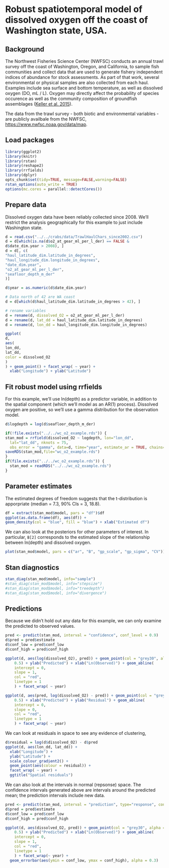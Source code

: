 
# Robust spatiotemporal model of dissolved oxygen off the coast of Washington state, USA.

## Background

The Northwest Fisheries Science Center (NWFSC) conducts an annual trawl survey off the coast of Washington, Oregon, and California, to sample fish communities and collect data that are used to generate fishery independent indices of abundance for stock assessments. As part of that work, several environmental or physical samples are also collected from each haul. Examples include sea surface and bottom temperature, as well as dissolved oxygen (DO, mL / L). Oxygen may directly affect the probability of species occurence as well as the community composition of groundfish assemblages ([Keller et al. 2015](http://onlinelibrary.wiley.com/doi/10.1111/fog.12100/abstract
)).  
  
The data from the trawl survey - both biotic and environmental variables - are publicly availbale from the NWFSC, [https://www.nwfsc.noaa.gov/data/map](https://www.nwfsc.noaa.gov/data/map).  

## Load packages  
```r
library(ggplot2)
library(knitr)
library(rstan)
library(reshape2)
library(rrfields)
library(dplyr)
opts_chunk$set(tidy=TRUE, message=FALSE,warning=FALSE)
rstan_options(auto_write = TRUE)
options(mc.cores = parallel::detectCores())
```

## Prepare data  

Dissolved oxygen data have been reliably collected since 2008. We'll restrict the analysis geographically for this example to just include Washington state.  
  
```r
d = read.csv("../../crabs/data/TrawlHaulChars_since2002.csv")
d = d[which(is.na(d$o2_at_gear_ml_per_l_der) == FALSE &
d$date_dim.year > 2008), ]
d = d[, c(
"haul_latitude_dim.latitude_in_degrees",
"haul_longitude_dim.longitude_in_degrees",
"date_dim.year",
"o2_at_gear_ml_per_l_der",
"seafloor_depth_m_der"
)]

d$year = as.numeric(d$date_dim.year)

# Data north of 42 are WA coast
d = d[which(d$haul_latitude_dim.latitude_in_degrees > 42), ]

# rename variables
d = rename(d, dissolved_O2 = o2_at_gear_ml_per_l_der)
d = rename(d, lat_dd = haul_latitude_dim.latitude_in_degrees)
d = rename(d, lon_dd = haul_longitude_dim.longitude_in_degrees)

ggplot(
d,
aes(
lon_dd,
lat_dd,
color = dissolved_O2
)
) + geom_point() + facet_wrap( ~ year) + 
  xlab("Longitude") + ylab("Latitude")
```

## Fit robust model using rrfields

For this example, we'll use ln(depth) as a predictor variable, in addition to the spatial component (which we'll model as an AR(1) process). Dissolved oxygen are positive, so we'll use a gamma distribution for the observation model. 

```r
d$logdepth = log(d$seafloor_depth_m_der)

if(!file.exists("../../wc_o2_example.rds")) {
stan_mod = rrfield(dissolved_O2 ~ logdepth, lon="lon_dd",
  lat="lat_dd", nknots = 75, 
  obs_error = "gamma", data=d, time="year", estimate_ar = TRUE, chains=3)
saveRDS(stan_mod,file="wc_o2_example.rds")
}
if(file.exists("../../wc_o2_example.rds")) {
  stan_mod = readRDS("../../wc_o2_example.rds")
}
```

## Parameter estimates  

The estimated degrees of freedom suggests that the t-distribution is apporpriate (median = 7.3, 90% CIs = 3, 18.8). 
```r
df = extract(stan_mod$model, pars = "df")$df
ggplot(as.data.frame(df), aes(df)) +
geom_density(col = "blue", fill = "blue") + xlab("Estimated df")
```

We can also look at the posteriors for other parameters of interest. In particular, `B[2]` corresponds to the estimated slope of the relationship between ln(depth) and dissolved oxygen.  
```r
plot(stan_mod$model, pars = c("ar", "B", "gp_scale", "gp_sigma", "CV"))
```

## Stan diagnostics

```r
stan_diag(stan_mod$model, info="sample")
#stan_diag(stan_mod$model, info="stepsize")
#stan_diag(stan_mod$model, info="treedepth")
#stan_diag(stan_mod$model, info="divergence")
```

## Predictions  

Because we didn't hold out any data for this example, we can only examine the predicted to observed values. 

```r
pred <- predict(stan_mod, interval = "confidence", conf_level = 0.9)
d$pred = pred$estimate
d$conf_low = pred$conf_low
d$conf_high = pred$conf_high
```

```r
ggplot(d, aes(log(dissolved_O2), pred)) + geom_point(col = "grey30", alpha =
    0.5) + ylab("Predicted") + xlab("Ln(Observed)") + geom_abline(
    intercept = 0,
    slope = 1,
    col = "red",
    linetype = 1
    ) + facet_wrap( ~ year)
```

```r
ggplot(d, aes(pred, log(dissolved_O2) - pred)) + geom_point(col = "grey30", alpha =
    0.5) + xlab("Predicted") + ylab("Residual") + geom_abline(
    intercept = 0,
    slope = 0,
    col = "red",
    linetype = 1
    ) + facet_wrap( ~ year)
```

We can look at residuals in space to see any evidence of clustering,  
```r
d$residual = log(d$dissolved_O2) - d$pred
ggplot(d, aes(lon_dd, lat_dd)) + 
  xlab("Longitude") + 
  ylab("Latitude") + 
  scale_colour_gradient2() + 
  geom_point(aes(colour = residual)) + 
  facet_wrap( ~ year) +
  ggtitle("Spatial residuals")
```


We can also look at the intervals in normal (repsonse) space. The confidence intervals generated above are intervals around the predicted mean; the prediction intervals include new data. 

```r
pred <- predict(stan_mod, interval = "prediction", type="response", conf_level = 0.9)
d$pred = pred$estimate
d$conf_low = pred$conf_low
d$conf_high = pred$conf_high
```

```r
ggplot(d, aes(dissolved_O2, pred)) + geom_point(col = "grey30", alpha =
    0.5) + ylab("Predicted") + xlab("Ln(Observed)") + geom_abline(
    intercept = 0,
    slope = 1,
    col = "red",
    linetype = 1
    ) + facet_wrap(~ year) + 
  geom_errorbar(aes(ymin = conf_low, ymax = conf_high), alpha = 0.3)
```
